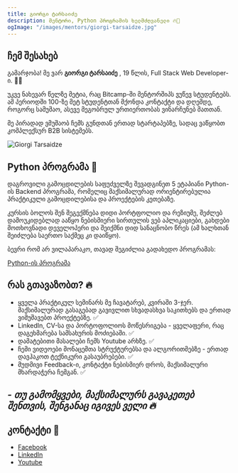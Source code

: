 ```yaml
---
title: გიორგი ტარსაიძე
description: მენტორი, Python პროგრამის ხელმძღვანელი 🔥🐍
ogImage: "/images/mentors/giorgi-tarsaidze.jpg"
---
```


## ჩემ შესახებ 

გამარჯობა! მე ვარ **გიორგი ტარსაიძე** , 19 წლის, Full Stack Web Developer-ი. 👨‍💻

უკვე ნახევარ წელზე მეტია, რაც Bitcamp-ში მენტორშიპს ვუწევ სტუდენტებს.
ამ პერიოდში 100-ზე მეტ სტუდენტთან მქონდა კონტაქტი და დღემდე, როგორც სამუშაო, ასევე მეგობრულ ურთიერთობას ვინარჩუნებ მათთან.

მე პირადად ვმუშაობ ჩემს გუნდთან ერთად სტარტაპებზე, სადაც ვაწყობთ კომპლექსურ B2B სისტემებს.


![Giorgi Tarsaidze](/images/mentors/giorgi-tarsaidze.jpg)

## Python პროგრამა 🐍

დაგროვილი გამოცდილების საფუძველზე შევადგინეთ 5 ეტაპიანი Python-ის Backend პროგრამა, რომელიც მაქსიმალურად ორიენტირებულია პრაქტიკული
გამოცდილებისა და პროექტების კეთებაზე. 

კურსის ბოლოს შენ შეგექმნება დიდი პორტფოლიო და რეზიუმე, შეძლებ დამოუკიდებლად ააწყო ნებისმიერი სირთულის
ვებ აპლიკაციები, გახდები მოთხოვნადი დეველოპერი და შეიქმნი დიდ სანაცნობო წრეს (ამ ხალხთან შეიძლება საერთო საქმეც კი დაიწყო).

ბევრი რომ არ ვილაპარაკო, თავად შეგიძლია გადახედო პროგრამას:

[Python-ის პროგრამა](https://bitcamp.ge/programs/back-end/python "Python")

## რას გთავაზობთ? 🔥

-  ყველა პრაქტიკულ სემინარს მე ჩავატარებ, კვირაში 3-ჯერ. მაქსიმალურად გასაგებად გავივლით სხვადასხვა საკითხებს და ერთად ვიმუშავებთ პროექტებზე. ✅
- LinkedIn, CV-სა და პორტოფოლიოს მოწესრიგება - ყველაფერი, რაც დაგეხმარება სამსახურის მოძიებაში. ✅
- დამატებითი მასალები ჩემს Youtube არხზე. ✅
- ჩემი ვიდეოები მონაცემთა სტრუქტურებსა და ალგორითმებზე - ერთად დავჰაკოთ ტექნიკური გასაუბრებები. ✅
- მუდმივი Feedback-ი, კონტაქტი ნებისმიერ დროს, მაქსიმალური მხარდაჭერა ჩემგან. ✅

## *- თუ გამომყვები, მაქსიმალურს გავაკეთებ შენთვის, შენგანაც იგივეს ველი 🔥*

## კონტაქტი 📌
* [Facebook](https://www.facebook.com/giorgitar/ "Facebook")
* [LinkedIn](https://www.linkedin.com/in/giorgi-tarsaidze-57a44a26a/ "LinkedIn")
* [Youtube](https://www.youtube.com/channel/UC87DudTNx-NrCgaoHHjF7jw "Youtube")



